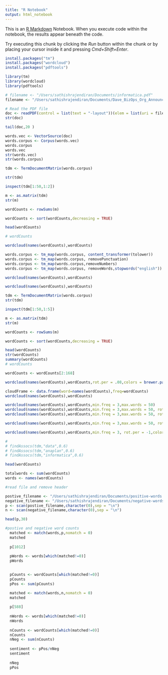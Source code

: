 ```yaml
---
title: "R Notebook"
output: html_notebook
---
```


This is an [R Markdown](http://rmarkdown.rstudio.com) Notebook. When you execute code within the notebook, the results appear beneath the code. 

Try executing this chunk by clicking the *Run* button within the chunk or by placing your cursor inside it and pressing *Cmd+Shift+Enter*. 

```r
install.packages("tm")
install.packages("wordcloud")
install.packages("pdftools")
```
```r
library(tm)
library(wordcloud)
library(pdftools)

# filename <- "/Users/sathishrajendiran/Documents/informatica.pdf"
filename <- "/Users/sathishrajendiran/Documents/Dave_BizOps_Org_Announcement.pdf"

# Read the PDF file
doc <- readPDF(control = list(text = "-layout"))(elem = list(uri = filename), language = "en", id = "id1")
str(doc)

tail(doc,20 )

words.vec <- VectorSource(doc)
words.corpus <- Corpus(words.vec)
words.corpus
words.vec
str(words.vec)
str(words.corpus)

tdm <- TermDocumentMatrix(words.corpus)

str(tdm)

inspect(tdm[1:50,1:2])

m <- as.matrix(tdm)
str(m)

wordCounts <- rowSums(m)

wordCounts <- sort(wordCounts,decreasing = TRUE)

head(wordCounts)

# wordCounts

wordcloud(names(wordCounts),wordCounts)

words.corpus <- tm_map(words.corpus, content_transformer(tolower))
words.corpus <- tm_map(words.corpus, removePunctuation)
words.corpus <- tm_map(words.corpus,removeNumbers)
words.corpus <- tm_map(words.corpus, removeWords,stopwords("english"))

wordcloud(names(wordCounts),wordCounts)

wordcloud(names(wordCounts),wordCounts)

```

```r

tdm <- TermDocumentMatrix(words.corpus)
str(tdm)

inspect(tdm[1:50,1:5])

m <- as.matrix(tdm)
str(m)

wordCounts <- rowSums(m)

wordCounts <- sort(wordCounts,decreasing = TRUE)

head(wordCounts)
str(wordCounts)
summary(wordCounts)
# wordCounts

wordCounts <- wordCounts[2:168]

wordcloud(names(wordCounts),wordCounts,rot.per = .08,colors = brewer.pal(8,"Paired"))


```


```r

cloudFrame <- data.frame(word=names(wordCounts),freq=wordCounts)
wordcloud(names(wordCounts),wordCounts)

wordcloud(names(wordCounts),wordCounts,min.freq = 3,max.words = 50)
wordcloud(names(wordCounts),wordCounts,min.freq = 3,max.words = 50, rot.per = 0)
wordcloud(names(wordCounts),wordCounts,min.freq = 3,max.words = 50, rot.per = 0.35,colors = brewer.pal(8,"Dark2"))

wordcloud(names(wordCounts),wordCounts,min.freq = 3,max.words = 50, rot.per = 0.35,colors = brewer.pal(8,"RdBu"))

wordcloud(names(wordCounts),wordCounts,min.freq = 3, rot.per = -1,colors = brewer.pal(8,"Paired"))

# 
# findAssocs(tdm,"data",0.6)
# findAssocs(tdm,"anaplan",0.6)
# findAssocs(tdm,"informatica",0.6)

```
```r
head(wordCounts)

totalwords <- sum(wordCounts)
words <- names(wordCounts)

#read file and remove header

postive_filename <- "/Users/sathishrajendiran/Documents/positive-words.txt"
negative_filename <- "/Users/sathishrajendiran/Documents/negative-words.txt"
p <- scan(postive_filename,character(0),sep = "\n")
n <- scan(negative_filename,character(0),sep = "\n")

head(p,30)

#postive and negative word counts
  matched <- match(words,p,nomatch = 0)
  matched
  
  p[1012]
  
  pWords <- words[which(matched!=0)]
  pWords

  
  pCounts <- wordCounts[which(matched!=0)]
  pCounts
  pPos <- sum(pCounts)

  matched <- match(words,n,nomatch = 0)
  matched
  
  p[588]
  
  nWords <- words[which(matched!=0)]
  nWords
  
  nCounts <- wordCounts[which(matched!=0)]
  nCounts
  nNeg <- sum(nCounts)
  
  sentiment <- pPos/nNeg
  sentiment
  
  nNeg
  pPos
  
```

